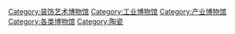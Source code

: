 [[Category:装饰艺术博物馆|Category:装饰艺术博物馆]]
[[Category:工业博物馆|Category:工业博物馆]]
[[Category:产业博物馆|Category:产业博物馆]]
[[Category:各类博物馆|Category:各类博物馆]]
[[Category:陶瓷|Category:陶瓷]]